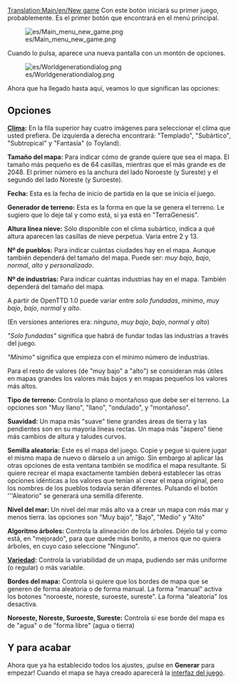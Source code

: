 [[Translation:Main/en/New game]]{{en/-}}{{es/Interfaz}}
Con este botón iniciará su primer juego, probablemente.
Es el primer botón que encontrará en el menú principal.

[[File:es/Main menu new game.png]]

Cuando lo pulsa, aparece una nueva pantalla con un montón de opciones.

[[File:es/Worldgenerationdialog.png]]

Ahora que ha llegado hasta aquí, veamos lo que significan las opciones:

==Opciones==
'''[[Main/es/Clima|Clima]]:'''
En la fila superior hay cuatro imágenes para seleccionar el clima que usted prefiera.
De izquierda a derecha encontrará: "Templado", "Subártico", "Subtropical" y "Fantasía" (o Toyland).

'''Tamaño del mapa:'''
Para indicar cómo de grande quiere que sea el mapa. El tamaño más pequeño es de 64 casillas, mientras que el más grande es de 2048. El primer número es la anchura del lado Noroeste (y Sureste) y el segundo del lado Noreste (y Suroeste).

'''Fecha:'''
Esta es la fecha de inicio de partida en la que se inicia el juego.

'''Generador de terreno:'''
Esta es la forma en que la se genera el terreno. Le sugiero que lo deje tal y como está, si ya está en "TerraGenesis".

'''Altura línea nieve:'''
Sólo disponible con el clima subártico, indica a qué altura aparecen las casillas de nieve perpetua. Varía entre 2 y 13.

'''Nº de pueblos:'''
Para indicar cuántas ciudades hay en el mapa. Aunque también dependerá del tamaño del mapa. Puede ser: ''muy bajo'', ''bajo'', ''normal'', ''alto'' y ''personalizado''.

'''Nº de industrias:'''
Para indicar cuántas industrias hay en el mapa. También dependerá del tamaño del mapa.

A partir de OpenTTD 1.0 puede variar entre ''solo fundadas'', ''mínimo'', ''muy bajo'', ''bajo'', ''normal'' y ''alto''.

(En versiones anteriores era: ''ninguno'', ''muy bajo'', ''bajo'', ''normal'' y ''alto'')

''"Solo fundadas"'' significa que habrá de fundar todas las industrias a través del juego.

''"Mínimo"'' significa que empieza con el mínimo número de industrias.

Para el resto de valores (de "muy bajo" a "alto") se consideran más útiles en mapas grandes los valores más bajos y en mapas pequeños los valores más altos.

'''Tipo de terreno:'''
Controla lo plano o montañoso que debe ser el terreno. La opciones son "Muy llano", "llano", "ondulado", y "montañoso".

'''Suavidad:'''
Un mapa más "suave" tiene grandes áreas de tierra y las pendientes son en su mayoría líneas rectas. Un mapa más "áspero" tiene más cambios de altura y taludes curvos.

'''Semilla aleatoria:'''
Este es el mapa del juego. Copie y pegue si quiere jugar el mismo mapa de nuevo o dárselo a un amigo. Sin embargo al aplicar las otras opciones de esta ventana también se modifica el mapa resultante. Si quiere recrear el mapa exactamente también deberá establecer las otras opciones idénticas a los valores que tenían al crear el mapa original, pero los nombres de los pueblos todavía serán diferentes. Pulsando el botón '''Aleatorio" se generará una semilla diferente.

'''Nivel del mar:'''
Un nivel del mar más alto va a crear un mapa con más mar y menos tierra. las opciones son "Muy bajo", "Bajo", "Medio" y "Alto"

'''Algoritmo árboles:'''
Controla la alineación de los árboles. Déjelo tal y como está, en "mejorado", para que quede más bonito, a menos que no quiera árboles, en cuyo caso seleccione "Ninguno".

'''[[Main/es/Variedad de distribución|Variedad]]:''' 
Controla la variabilidad de un mapa, pudiendo ser más uniforme (o regular) o más variable.

'''Bordes del mapa:'''
Controla si quiere que los bordes de mapa que se generen de forma aleatoria o de forma manual.
La forma "manual" activa los botones "noroeste, noreste, suroeste, sureste".
La forma "aleatoria" los desactiva.

'''Noroeste, Noreste, Suroeste, Sureste:'''
Controla si ese borde del mapa es de "agua" o de "forma libre" (agua o tierra)

==Y para acabar==
Ahora que ya ha establecido todos los ajustes, ¡pulse en '''Generar''' para empezar! Cuando el mapa se haya creado aparecerá la [[Main/es/Interfaz del juego|interfaz del juego]].